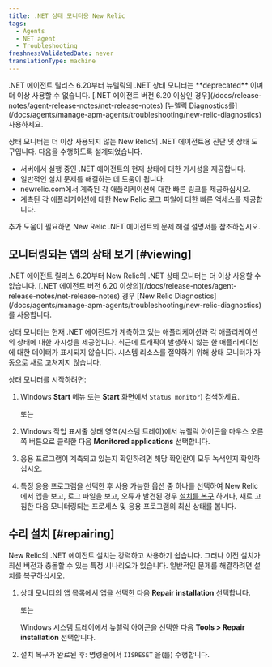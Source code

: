 ```yaml
---
title: .NET 상태 모니터용 New Relic
tags:
  - Agents
  - NET agent
  - Troubleshooting
freshnessValidatedDate: never
translationType: machine
---
```


<Callout variant="important">
  .NET 에이전트 릴리스 6.20부터 뉴렐릭의 .NET 상태 모니터는 <DNT>**deprecated**</DNT> 이며 더 이상 사용할 수 없습니다. [.NET 에이전트 버전 6.20 이상인 경우](/docs/release-notes/agent-release-notes/net-release-notes) [뉴렐릭 Diagnostics를](/docs/agents/manage-apm-agents/troubleshooting/new-relic-diagnostics) 사용하세요.
</Callout>

상태 모니터는 더 이상 사용되지 않는 New Relic의 .NET 에이전트용 진단 및 상태 도구입니다. 다음을 수행하도록 설계되었습니다.

* 서버에서 실행 중인 .NET 에이전트의 현재 상태에 대한 가시성을 제공합니다.
* 일반적인 설치 문제를 해결하는 데 도움이 됩니다.
* newrelic.com에서 계측된 각 애플리케이션에 대한 빠른 링크를 제공하십시오.
* 계측된 각 애플리케이션에 대한 New Relic 로그 파일에 대한 빠른 액세스를 제공합니다.

추가 도움이 필요하면 New Relic .NET 에이전트의 문제 해결 설명서를 참조하십시오.

## 모니터링되는 앱의 상태 보기 [#viewing]

<Callout variant="important">
  .NET 에이전트 릴리스 6.20부터 New Relic의 .NET 상태 모니터는 더 이상 사용할 수 없습니다. [.NET 에이전트 버전 6.20 이상의](/docs/release-notes/agent-release-notes/net-release-notes) 경우 [New Relic Diagnostics](/docs/agents/manage-apm-agents/troubleshooting/new-relic-diagnostics) 를 사용합니다.
</Callout>

상태 모니터는 현재 .NET 에이전트가 계측하고 있는 애플리케이션과 각 애플리케이션의 상태에 대한 가시성을 제공합니다. 최근에 트래픽이 발생하지 않는 한 애플리케이션에 대한 데이터가 표시되지 않습니다. 시스템 리소스를 절약하기 위해 상태 모니터가 자동으로 새로 고쳐지지 않습니다.

상태 모니터를 시작하려면:

1. Windows <DNT>**Start**</DNT> 메뉴 또는 <DNT>**Start**</DNT> 화면에서 `Status monitor`) 검색하세요.

   또는

2. Windows 작업 표시줄 상태 영역(시스템 트레이)에서 뉴렐릭 아이콘을 마우스 오른쪽 버튼으로 클릭한 다음 <DNT>**Monitored applications**</DNT> 선택합니다.

3. 응용 프로그램이 계측되고 있는지 확인하려면 해당 확인란이 모두 녹색인지 확인하십시오.

4. 특정 응용 프로그램을 선택한 후 사용 가능한 옵션 중 하나를 선택하여 New Relic에서 앱을 보고, 로그 파일을 보고, 오류가 발견된 경우 [설치를 복구](#repairing) 하거나, 새로 고침한 다음 모니터링되는 프로세스 및 응용 프로그램의 최신 상태를 봅니다.

## 수리 설치 [#repairing]

New Relic의 .NET 에이전트 설치는 강력하고 사용하기 쉽습니다. 그러나 이전 설치가 최신 버전과 충돌할 수 있는 특정 시나리오가 있습니다. 일반적인 문제를 해결하려면 설치를 복구하십시오.

1. 상태 모니터의 앱 목록에서 앱을 선택한 다음 <DNT>**Repair installation**</DNT> 선택합니다.

   또는

   Windows 시스템 트레이에서 뉴렐릭 아이콘을 선택한 다음 <DNT>**Tools > Repair installation**</DNT> 선택합니다.

2. 설치 복구가 완료된 후: 명령줄에서 `IISRESET` 을(를) 수행합니다.